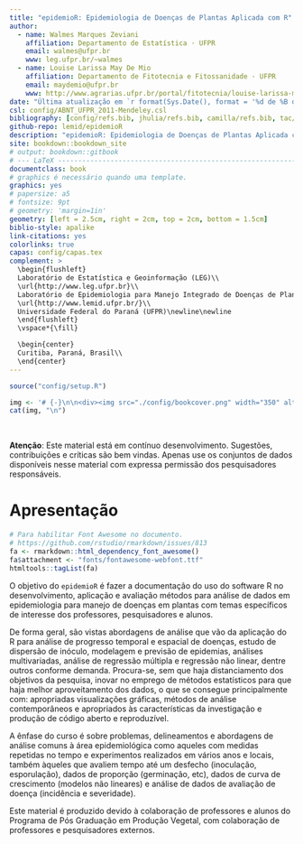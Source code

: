```yaml
---
title: "epidemioR: Epidemiologia de Doenças de Plantas Aplicada com R"
author:
  - name: Walmes Marques Zeviani
    affiliation: Departamento de Estatística · UFPR
    email: walmes@ufpr.br
    www: leg.ufpr.br/~walmes
  - name: Louise Larissa May De Mio
    affiliation: Departamento de Fitotecnia e Fitossanidade · UFPR
    email: maydemio@ufpr.br
    www: http://www.agrarias.ufpr.br/portal/fitotecnia/louise-larissa-may-de-mio/
date: "Última atualização em `r format(Sys.Date(), format = '%d de %B de %Y')`"
csl: config/ABNT_UFPR_2011-Mendeley.csl
bibliography: [config/refs.bib, jhulia/refs.bib, camilla/refs.bib, tac/refs.bib, alexandre/refs.bib]
github-repo: lemid/epidemioR
description: "epidemioR: Epidemiologia de Doenças de Plantas Aplicada com R"
site: bookdown::bookdown_site
# output: bookdown::gitbook
# --- LaTeX ------------------------------------------------------------
documentclass: book
# graphics é necessário quando uma template.
graphics: yes
# papersize: a5
# fontsize: 9pt
# geometry: 'margin=1in'
geometry: [left = 2.5cm, right = 2cm, top = 2cm, bottom = 1.5cm]
biblio-style: apalike
link-citations: yes
colorlinks: true
capas: config/capas.tex
complement: >
  \begin{flushleft}
  Laboratório de Estatística e Geoinformação (LEG)\\
  \url{http://www.leg.ufpr.br}\\
  Laboratório de Epidemiologia para Manejo Integrado de Doenças de Plantas (LEMID)\\
  \url{http://www.lemid.ufpr.br/}\\
  Universidade Federal do Paraná (UFPR)\newline\newline
  \end{flushleft}
  \vspace*{\fill}

  \begin{center}
  Curitiba, Paraná, Brasil\\
  \end{center}
---
```


```r
source("config/setup.R")
```

<!-- Imagem de canto de menu. -->
<!-- -------------------------------------------------------------------
```r
# Truque para que essa imagem seja movida para `./_/book/config/`.
knitr::include_graphics('./config/frontcover.png')
```
-------------------------------------------------------------------- -->

<!-- Imagem de capa. -->
```r
img <- '# {-}\n\n<div><img src="./config/bookcover.png" width="350" alt="epidemioR: Epidemiologia de Doenças de Plantas Aplicada com R"/></div>'
cat(img, "\n")
```

\

**Atenção**: Este material está em contínuo desenvolvimento. Sugestões,
contribuições e críticas são bem vindas. Apenas use os conjuntos de
dados disponíveis nesse material com expressa permissão dos
pesquisadores responsáveis.

# Apresentação {-}

```r
# Para habilitar Font Awesome no documento.
# https://github.com/rstudio/rmarkdown/issues/813
fa <- rmarkdown::html_dependency_font_awesome()
fa$attachment <- "fonts/fontawesome-webfont.ttf"
htmltools::tagList(fa)
```

O objetivo do `epidemioR` é fazer a documentação do uso do software R no
desenvolvimento, aplicação e avaliação métodos para análise de dados em
epidemiologia para manejo de doenças em plantas com temas específicos de
interesse dos professores, pesquisadores e alunos.

De forma geral, são vistas abordagens de análise que vão da aplicação do
R para análise de progresso temporal e espacial de doenças, estudo de
dispersão de inóculo, modelagem e previsão de epidemias, análises
multivariadas, análise de regressão múltipla e regressão não linear,
dentre outros conforme demanda. Procura-se, sem que haja distanciamento
dos objetivos da pesquisa, inovar no emprego de métodos estatísticos
para que haja melhor aproveitamento dos dados, o que se consegue
principalmente com: apropriadas visualizações gráficas, métodos de
análise contemporâneos e apropriados às características da investigação
e produção de código aberto e reproduzível.

A ênfase do curso é sobre problemas, delineamentos e abordagens de
análise comuns à área epidemiológica como aqueles com medidas repetidas
no tempo e experimentos realizados em vários anos e locais, também
àqueles que avaliem tempo até um desfecho (inoculação, esporulação),
dados de proporção (germinação, etc), dados de curva de crescimento
(modelos não lineares) e análise de dados de avaliação de doença
(incidência e severidade).

Este material é produzido devido à colaboração de professores e alunos
do Programa de Pós Graduação em Produção Vegetal, com colaboração de
professores e pesquisadores externos.
